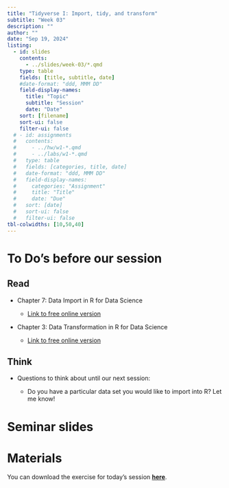 ```yaml
---
title: "Tidyverse I: Import, tidy, and transform"
subtitle: "Week 03"
description: ""
author: ""
date: "Sep 19, 2024"
listing:
  - id: slides
    contents:
      - ../slides/week-03/*.qmd
    type: table
    fields: [title, subtitle, date]
    #date-format: "ddd, MMM DD"
    field-display-names:
      title: "Topic"
      subtitle: "Session"
      date: "Date"
    sort: [filename]
    sort-ui: false
    filter-ui: false
  # - id: assignments
  #   contents:
  #     - ../hw/w1-*.qmd
  #     - ../labs/w1-*.qmd
  #   type: table
  #   fields: [categories, title, date]
  #   date-format: "ddd, MMM DD"
  #   field-display-names:
  #     categories: "Assignment"
  #     title: "Title"
  #     date: "Due"
  #   sort: [date]
  #   sort-ui: false
  #   filter-ui: false
tbl-colwidths: [10,50,40]
---
```


# To Do's before our session

::: panel-tabset
## Read

-   Chapter 7: Data Import in R for Data Science

    -   [Link to free online version](https://r4ds.hadley.nz/data-import)

-   Chapter 3: Data Transformation in R for Data Science

    -   [Link to free online version](https://r4ds.hadley.nz/data-transform)

## Think

-   Questions to think about until our next session:

    -   Do you have a particular data set you would like to import into R? Let me know!
:::

# Seminar slides

::: {#slides}
:::

# Materials

You can download the exercise for today's session [**here**](https://ilias.uni-mannheim.de/goto.php?target=file_1555886_download&client_id=ILIAS).
